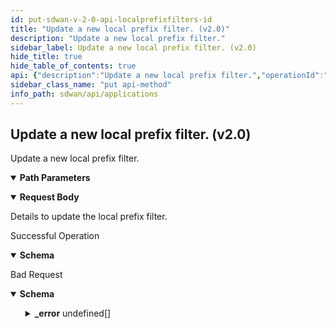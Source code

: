 ```yaml
---
id: put-sdwan-v-2-0-api-localprefixfilters-id
title: "Update a new local prefix filter. (v2.0)"
description: "Update a new local prefix filter."
sidebar_label: Update a new local prefix filter. (v2.0)
hide_title: true
hide_table_of_contents: true
api: {"description":"Update a new local prefix filter.","operationId":"put-sdwan-v2.0-api-localprefixfilters-id","parameters":[{"description":"Local Prefix Filter Id","in":"path","name":"id","required":true,"schema":{"description":"Id","type":"string"}}],"requestBody":{"content":{"application/json":{"schema":{"properties":{"description":{"description":"Description: Size(max = 256, error = PREFIXFILTER_INVALID_DESCRIPTION: Prefix filter description exceeds limit., min = 0) ","type":"string"},"id":{"description":"Id","type":"string"},"name":{"description":"Name: Size(max = 128, error = PREFIXFILTER_INVALID_NAME: Prefix filter name exceeds limit., min = 1) Required(error = PREFIXFILTER_NAME_REQUIRED: Prefix filter name required.) ","type":"string"}},"required":["name"]}}},"description":"Details to update the local prefix filter."},"responses":{"200":{"content":{"application/json":{"schema":{"properties":{"description":{"description":"Description: Size(max = 256, error = PREFIXFILTER_INVALID_DESCRIPTION: Prefix filter description exceeds limit., min = 0) ","type":"string"},"id":{"description":"Id","type":"string"},"name":{"description":"Name: Size(max = 128, error = PREFIXFILTER_INVALID_NAME: Prefix filter name exceeds limit., min = 1) Required(error = PREFIXFILTER_NAME_REQUIRED: Prefix filter name required.) ","type":"string"}},"required":["name"]}}},"description":"Successful Operation"},"400":{"content":{"application/json":{"example":{"value":{"_error":[{"code":"SECURITY_FILTER_DUPLICATE_FILTER"},{"code":"SECURITY_FILTER_NAME_REQUIRED"},{"code":"SECURITY_FILTER_INVALID_NAME"},{"code":"SECURITY_FILTER_INVALID_DESCRIPTION"},{"code":"JSON_SCHEMA_MISMATCH"}]}},"schema":{"properties":{"_error":{"items":{"properties":{"code":{"type":"string"},"message":{"type":"string"}}},"type":"array"}}}}},"description":"Bad Request"}},"tags":["Applications"],"method":"put","path":"/sdwan/v2.0/api/localprefixfilters/{id}","servers":[{"url":"https://api.sase.paloaltonetworks.com"}],"jsonRequestBodyExample":{"description":"string","id":"string","name":"string"},"info":{"contact":{},"description":"List of APIs used to manage an application definition specific query, overrides, and version information.","title":"Applications","version":"Latest"},"postman":{"name":"Update a new local prefix filter. (v2.0)","description":{"content":"Update a new local prefix filter.","type":"text/plain"},"url":{"path":["sdwan","v2.0","api","localprefixfilters",":id"],"host":["{{baseUrl}}"],"query":[],"variable":[{"disabled":false,"description":{"content":"(Required) Local Prefix Filter Id","type":"text/plain"},"type":"any","value":"","key":"id"}]},"header":[{"key":"Content-Type","value":"application/json"},{"key":"Accept","value":"application/json"}],"method":"PUT","body":{"mode":"raw","raw":"\"\"","options":{"raw":{"language":"json"}}}}}
sidebar_class_name: "put api-method"
info_path: sdwan/api/applications
---
```



## Update a new local prefix filter. (v2.0)



Update a new local prefix filter.

<details style={{"marginBottom":"1rem"}} data-collapsed={false} open={true}><summary style={{}}><strong>Path Parameters</strong></summary><div><ul><ParamsItem className={"paramsItem"} param={{"description":"Local Prefix Filter Id","in":"path","name":"id","required":true,"schema":{"description":"Id","type":"string"}}}></ParamsItem></ul></div></details><MimeTabs><TabItem label={"application/json"} value={"application/json-schema"}><details style={{}} data-collapsed={false} open={true}><summary style={{"textAlign":"left"}}><strong>Request Body</strong></summary><div style={{"textAlign":"left","marginLeft":"1rem"}}><div style={{"marginTop":"1rem","marginBottom":"1rem"}}>

Details to update the local prefix filter.

</div></div><ul style={{"marginLeft":"1rem"}}><SchemaItem collapsible={false} name={"description"} required={false} schemaDescription={"Description: Size(max = 256, error = PREFIXFILTER_INVALID_DESCRIPTION: Prefix filter description exceeds limit., min = 0) "} schemaName={"string"} qualifierMessage={undefined} defaultValue={undefined}></SchemaItem><SchemaItem collapsible={false} name={"id"} required={false} schemaDescription={"Id"} schemaName={"string"} qualifierMessage={undefined} defaultValue={undefined}></SchemaItem><SchemaItem collapsible={false} name={"name"} required={true} schemaDescription={"Name: Size(max = 128, error = PREFIXFILTER_INVALID_NAME: Prefix filter name exceeds limit., min = 1) Required(error = PREFIXFILTER_NAME_REQUIRED: Prefix filter name required.) "} schemaName={"string"} qualifierMessage={undefined} defaultValue={undefined}></SchemaItem></ul></details></TabItem></MimeTabs><div><ApiTabs><TabItem label={"200"} value={"200"}><div>

Successful Operation

</div><div><MimeTabs groupId={"mime-type"}><TabItem label={"application/json"} value={"application/json"}><SchemaTabs groupId={"schema-tabs"}><TabItem label={"Schema"} value={"Schema"}><details style={{}} data-collapsed={false} open={true}><summary style={{"textAlign":"left"}}><strong>Schema</strong></summary><div style={{"textAlign":"left","marginLeft":"1rem"}}></div><ul style={{"marginLeft":"1rem"}}><SchemaItem collapsible={false} name={"description"} required={false} schemaDescription={"Description: Size(max = 256, error = PREFIXFILTER_INVALID_DESCRIPTION: Prefix filter description exceeds limit., min = 0) "} schemaName={"string"} qualifierMessage={undefined} defaultValue={undefined}></SchemaItem><SchemaItem collapsible={false} name={"id"} required={false} schemaDescription={"Id"} schemaName={"string"} qualifierMessage={undefined} defaultValue={undefined}></SchemaItem><SchemaItem collapsible={false} name={"name"} required={false} schemaDescription={"Name: Size(max = 128, error = PREFIXFILTER_INVALID_NAME: Prefix filter name exceeds limit., min = 1) Required(error = PREFIXFILTER_NAME_REQUIRED: Prefix filter name required.) "} schemaName={"string"} qualifierMessage={undefined} defaultValue={undefined}></SchemaItem></ul></details></TabItem><TabItem label={"Example (from schema)"} value={"Example (from schema)"}><ResponseSamples responseExample={"{\n  \"description\": \"string\",\n  \"id\": \"string\",\n  \"name\": \"string\"\n}"} language={"json"}></ResponseSamples></TabItem></SchemaTabs></TabItem></MimeTabs></div></TabItem><TabItem label={"400"} value={"400"}><div>

Bad Request

</div><div><MimeTabs groupId={"mime-type"}><TabItem label={"application/json"} value={"application/json"}><SchemaTabs groupId={"schema-tabs"}><TabItem label={"Schema"} value={"Schema"}><details style={{}} data-collapsed={false} open={true}><summary style={{"textAlign":"left"}}><strong>Schema</strong></summary><div style={{"textAlign":"left","marginLeft":"1rem"}}></div><ul style={{"marginLeft":"1rem"}}><SchemaItem collapsible={true} className={"schemaItem"}><details style={{}}><summary style={{}}><strong>_error</strong><span style={{"opacity":"0.6"}}> undefined[]</span></summary><div style={{"marginLeft":"1rem"}}><SchemaItem collapsible={false} name={"code"} required={false} schemaDescription={undefined} schemaName={"string"} qualifierMessage={undefined} defaultValue={undefined}></SchemaItem><SchemaItem collapsible={false} name={"message"} required={false} schemaDescription={undefined} schemaName={"string"} qualifierMessage={undefined} defaultValue={undefined}></SchemaItem></div></details></SchemaItem></ul></details></TabItem><TabItem label={"Example (from schema)"} value={"Example (from schema)"}><ResponseSamples responseExample={"{\n  \"_error\": [\n    {\n      \"code\": \"string\",\n      \"message\": \"string\"\n    }\n  ]\n}"} language={"json"}></ResponseSamples></TabItem><TabItem label={"Example"} value={"Example"}><ResponseSamples responseExample={"{\n  \"value\": {\n    \"_error\": [\n      {\n        \"code\": \"SECURITY_FILTER_DUPLICATE_FILTER\"\n      },\n      {\n        \"code\": \"SECURITY_FILTER_NAME_REQUIRED\"\n      },\n      {\n        \"code\": \"SECURITY_FILTER_INVALID_NAME\"\n      },\n      {\n        \"code\": \"SECURITY_FILTER_INVALID_DESCRIPTION\"\n      },\n      {\n        \"code\": \"JSON_SCHEMA_MISMATCH\"\n      }\n    ]\n  }\n}"} language={"json"}></ResponseSamples></TabItem></SchemaTabs></TabItem></MimeTabs></div></TabItem></ApiTabs></div>
      